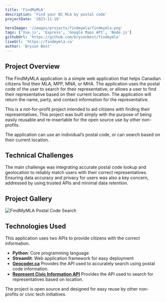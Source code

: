 ```yaml
---
title: 'FindMyMLA'
description: 'Find your BC MLA by postal code'
projectDate: '2023-11-10'

heroImage: '/images/projects/findmymla/findmymla.png'
tags: ['Vue.js', 'Express', 'Google Maps API', 'Node.js']
githubUrl: 'https://github.com/brysonbest/findmymla'
liveUrl: 'https://findmymla.ca'
author: 'Bryson Best'
---
```



## Project Overview

The FindMyMLA application is a simple web application that helps Canadian citizens find their MLA, MPP, MNA, or MHA. The application uses the postal code of the user to search for their representative, or allows a user to find their representative based on their current location. The application will return the name, party, and contact information for the representative.

This is a not-for-profit project intended to aid citizens with finding their representatives. This project was built simply with the purpose of being easily reusable and re-insertable for the open source use by other non-profits.

The application can use an individual’s postal code, or can search based on their current location.

## Technical Challenges

The main challenge was integrating accurate postal code lookup and geolocation to reliably match users with their correct representatives. Ensuring data accuracy and privacy for users was also a key concern, addressed by using trusted APIs and minimal data retention.

## Project Gallery

<Image
  src="/images/projects/findmymla/findmypostal.gif"
  alt="FindMyMLA Postal Code Search"
  width={1200}
  height={800}
  class="h-[250px] w-full rounded-lg object-cover"
/>

## Technologies Used

This application uses two APIs to provide citizens with the correct information.

- **Python**: Core programming language
- **Streamlit**: Web application framework for easy deployment
- **[Geocoder.ca](https://geocoder.ca/)** Provides the API used to accurately search using postal code information.
- **[Represent Civic Information API](https://represent.opennorth.ca/)** Provides the API used to search for representatives based on location.

The project is open source and designed for easy reuse by other non-profits or civic tech initiatives.

